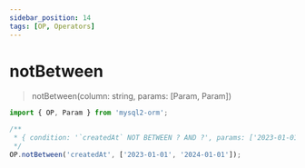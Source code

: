 ```yaml
---
sidebar_position: 14
tags: [OP, Operators]
---
```


# notBetween

> notBetween(column: string, params: [Param, Param])

```ts
import { OP, Param } from 'mysql2-orm';

/**
 * { condition: '`createdAt` NOT BETWEEN ? AND ?', params: ['2023-01-01', '2024-01-01'] }
 */
OP.notBetween('createdAt', ['2023-01-01', '2024-01-01']);
```
